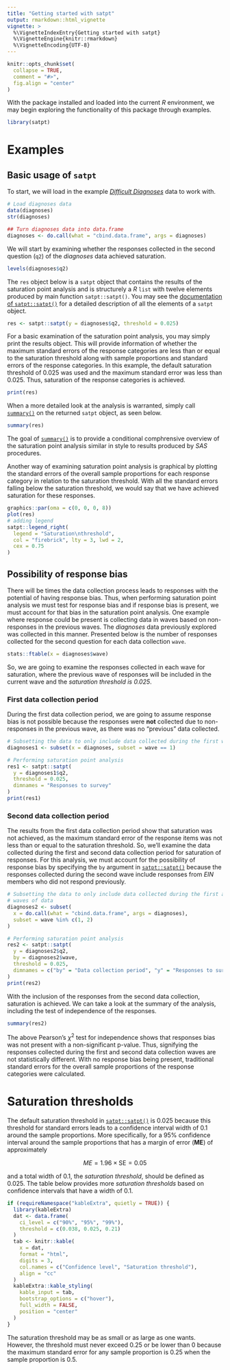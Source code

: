 ```yaml
---
title: "Getting started with satpt"
output: rmarkdown::html_vignette
vignette: >
  %\VignetteIndexEntry{Getting started with satpt}
  %\VignetteEngine{knitr::rmarkdown}
  %\VignetteEncoding{UTF-8}
---
```


```r
knitr::opts_chunk$set(
  collapse = TRUE,
  comment = "#>",
  fig.align = "center"
)
```

With the package installed and loaded into the current *R* environment, we may begin exploring the functionality of this package through examples.

```r
library(satpt)
```

# Examples

## Basic usage of `satpt`
To start, we will load in the example [*Difficult Diagnoses*](https://deboonstra.github.io/satpt/reference/diagnoses.html) data to work with.

```r
# Load diagnoses data
data(diagnoses)
str(diagnoses)

## Turn diagnoses data into data.frame
diagnoses <- do.call(what = "cbind.data.frame", args = diagnoses)
```

We will start by examining whether the responses collected in the second question (`q2`) of the *diagnoses* data achieved saturation. 

```r
levels(diagnoses$q2)
```

The `res` object below is a `satpt` object that contains the results of the saturation point analysis and is structurely a *R* `list` with twelve elements produced by main function `satpt::satpt()`. You may see the [documentation of `satpt::satpt()`](https://deboonstra.github.io/satpt/reference/satpt.html) for a detailed description of all the elements of a `satpt` object.

```r
res <- satpt::satpt(y = diagnoses$q2, threshold = 0.025)
```

For a basic examination of the saturation point analysis, you may simply print the results object. This will provide information of whether the maximum standard errors of the response categories are less than or equal to the saturation threshold along with sample proportions and standard errors of the response categories. In this example, the default saturation threshold of 0.025 was used and the maximum standard error was less than 0.025. Thus, saturation of the response categories is achieved. 

```r
print(res)
```

When a more detailed look at the analysis is warranted, simply call [`summary()`](https://deboonstra.github.io/satpt/reference/satpt.html) on the returned `satpt` object, as seen below.

```r
summary(res)
```

The goal of [`summary()`](https://deboonstra.github.io/satpt/reference/satpt.html) is to provide a conditional comphrensive overview of the saturation point analysis similar in style to results produced by *SAS* procedures.

Another way of examining saturation point analysis is graphical by plotting the standard errors of the overall sample proportions for each response category in relation to the saturation threshold. With all the standard errors falling below the saturation threshold, we would say that we have achieved saturation for these responses.

```r
graphics::par(oma = c(0, 0, 0, 8))
plot(res)
# adding legend
satpt::legend_right(
  legend = "Saturation\nthreshold",
  col = "firebrick", lty = 3, lwd = 2,
  cex = 0.75
)
```

## Possibility of response bias

There will be times the data collection process leads to responses with the potential of having response bias. Thus, when performing saturation point analysis we must test for response bias and if response bias is present, we must account for that bias in the saturation point analysis. One example where response could be present is collecting data in waves based on non-responses in the previous waves. The *diagnoses* data previously explored was collected in this manner. Presented below is the number of responses collected for the second question for each data collection `wave`.

```r
stats::ftable(x = diagnoses$wave)
```

So, we are going to examine the responses collected in each wave for saturation, where the previous wave of responses will be included in the current wave and the *saturation threshold is 0.025*.

### First data collection period

During the first data collection period, we are going to assume response bias is not possible because the responses were **not** collected due to non-responses in the previous wave, as there was no "previous" data collected.

```r
# Subsetting the data to only include data collected during the first wave
diagnoses1 <- subset(x = diagnoses, subset = wave == 1)

# Performing saturation point analysis
res1 <- satpt::satpt(
  y = diagnoses1$q2,
  threshold = 0.025,
  dimnames = "Responses to survey"
)
print(res1)
```

### Second data collection period

The results from the first data collection period show that saturation was not achieved, as the maximum standard error of the response items was not less than or equal to the saturation threshold. So, we'll examine the data collected during the first and second data collection period for saturation of responses. For this analysis, we must account for the possibility of response bias by specifying the `by` argument in [`satpt::satpt()`](https://deboonstra.github.io/satpt/reference/satpt.html) because the responses collected during the second wave include responses from *EIN* members who did not respond previously.

```r
# Subsetting the data to only include data collected during the first and second
# waves of data
diagnoses2 <- subset(
  x = do.call(what = "cbind.data.frame", args = diagnoses),
  subset = wave %in% c(1, 2)
)

# Performing saturation point analysis
res2 <- satpt::satpt(
  y = diagnoses2$q2,
  by = diagnoses2$wave,
  threshold = 0.025,
  dimnames = c("by" = "Data collection period", "y" = "Responses to survey")
)
print(res2)
```

With the inclusion of the responses from the second data collection, saturation is achieved. We can take a look at the summary of the analysis, including the test of independence of the responses.

```r
summary(res2)
```

The above Pearson's $\chi^{2}$ test for independence shows that responses bias was not present with a non-significant p-value. Thus, signifying the responses collected during the first and second data collection waves are not statistically different. With no response bias being present, traditional standard errors for the overall sample proportions of the response categories were calculated.

# Saturation thresholds

The default saturation threshold in [`satpt::satpt()`](https://deboonstra.github.io/satpt/reference/satpt.html) is 0.025 because this threshold for standard errors leads to a confidence interval width of 0.1 around the sample proportions. More specifically, for a $95\%$ confidence interval around the sample proportions that has a margin of error (**ME**) of approximately

$$
ME = 1.96 \times \text{SE} = 0.05
$$

and a total width of 0.1, the *saturation threshold*, should be defined as 0.025. The table below provides more *saturation thresholds* based on confidence intervals that have a width of 0.1.

```r
if (requireNamespace("kableExtra", quietly = TRUE)) {
  library(kableExtra)
  dat <- data.frame(
    ci_level = c("90%", "95%", "99%"),
    threshold = c(0.038, 0.025, 0.21)
  )
  tab <- knitr::kable(
    x = dat,
    format = "html",
    digits = 3,
    col.names = c("Confidence level", "Saturation threshold"),
    align = "cc"
  )
  kableExtra::kable_styling(
    kable_input = tab,
    bootstrap_options = c("hover"),
    full_width = FALSE,
    position = "center"
  )
}
```

The saturation threshold may be as small or as large as one wants. However, the threshold must never exceed 0.25 or be lower than 0 because the maximum standard error for any sample proportion is 0.25 when the sample proportion is 0.5.
